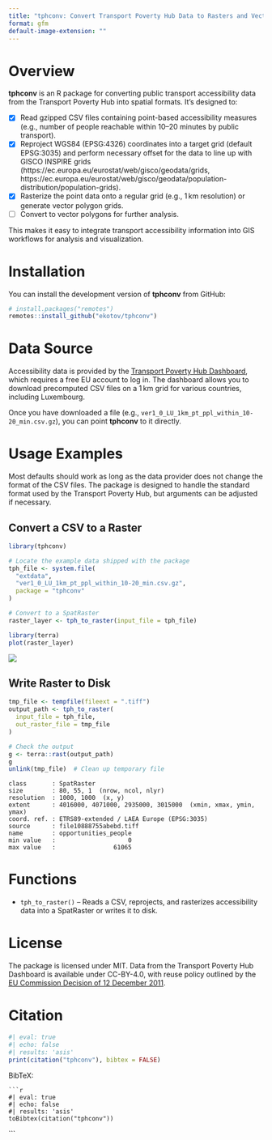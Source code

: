 ```yaml
---
title: "tphconv: Convert Transport Poverty Hub Data to Rasters and Vectors"
format: gfm
default-image-extension: ""
---
```


# Overview

**tphconv** is an R package for converting public transport accessibility data from the Transport Poverty Hub into spatial formats. It’s designed to:

-   [x] Read gzipped CSV files containing point-based accessibility measures (e.g., number of people reachable within 10–20 minutes by public transport).
-   [x] Reproject WGS84 (EPSG:4326) coordinates into a target grid
  (default EPSG:3035) and perform necessary offset for the data to line up with GISCO INSPIRE grids (https://ec.europa.eu/eurostat/web/gisco/geodata/grids, https://ec.europa.eu/eurostat/web/gisco/geodata/population-distribution/population-grids).
-   [x] Rasterize the point data onto a regular grid (e.g., 1 km resolution) or generate vector polygon grids.
-   [ ] Convert to vector polygons for further analysis.

This makes it easy to integrate transport accessibility information into GIS workflows for analysis and visualization.

# Installation

You can install the development version of **tphconv** from GitHub:

``` r
# install.packages("remotes")
remotes::install_github("ekotov/tphconv")
```

# Data Source

Accessibility data is provided by the [Transport Poverty Hub Dashboard](https://jeodpp.jrc.ec.europa.eu/eu/vaas/voila/render/mobitrans/transportpoverty/TransportPovertyHub.ipynb), which requires a free EU account to log in. The dashboard allows you to download precomputed CSV files on a 1 km grid for various countries, including Luxembourg.

Once you have downloaded a file (e.g., `ver1_0_LU_1km_pt_ppl_within_10-20_min.csv.gz`), you can point **tphconv** to it directly.

# Usage Examples

Most defaults should work as long as the data provider does not change the format of the CSV files. The package is designed to handle the standard format used by the Transport Poverty Hub, but arguments can be adjusted if necessary.

## Convert a CSV to a Raster


``` r
library(tphconv)

# Locate the example data shipped with the package
tph_file <- system.file(
  "extdata",
  "ver1_0_LU_1km_pt_ppl_within_10-20_min.csv.gz",
  package = "tphconv"
)

# Convert to a SpatRaster
raster_layer <- tph_to_raster(input_file = tph_file)

library(terra)
plot(raster_layer)
```

![](man/figures/luxembourg.png)

## Write Raster to Disk

``` r
tmp_file <- tempfile(fileext = ".tiff")
output_path <- tph_to_raster(
  input_file = tph_file,
  out_raster_file = tmp_file
)

# Check the output
g <- terra::rast(output_path)
g
unlink(tmp_file)  # Clean up temporary file
```

```
class       : SpatRaster 
size        : 80, 55, 1  (nrow, ncol, nlyr)
resolution  : 1000, 1000  (x, y)
extent      : 4016000, 4071000, 2935000, 3015000  (xmin, xmax, ymin, ymax)
coord. ref. : ETRS89-extended / LAEA Europe (EPSG:3035) 
source      : file10888755abebd.tiff 
name        : opportunities_people 
min value   :                    0 
max value   :                61065 
```


# Functions

-   `tph_to_raster()` – Reads a CSV, reprojects, and rasterizes accessibility data into a SpatRaster or writes it to disk.

# License

The package is licensed under MIT. Data from the Transport Poverty Hub Dashboard is available under CC-BY-4.0, with reuse policy outlined by the [EU Commission Decision of 12 December 2011](https://eur-lex.europa.eu/legal-content/EN/TXT/?uri=CELEX:32011D0833).

# Citation

```r
#| eval: true
#| echo: false
#| results: 'asis'
print(citation("tphconv"), bibtex = FALSE)
```

BibTeX:

```
```r
#| eval: true
#| echo: false
#| results: 'asis'
toBibtex(citation("tphconv"))
```
```
